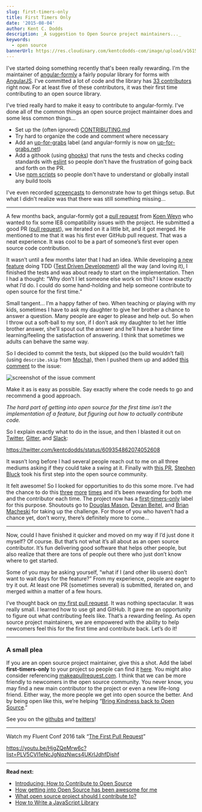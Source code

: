 ```yaml
---
slug: first-timers-only
title: First Timers Only
date: '2015-08-04'
author: Kent C. Dodds
description: _A suggestion to Open Source project maintainers..._
keywords:
  - open source
bannerUrl: https://res.cloudinary.com/kentcdodds-com/image/upload/v1615946244/kentcdodds.com/blog/first-timers-only/banner_ghk1m8.png
---
```


I've started doing something recently that's been really rewarding. I'm the
maintainer of [angular-formly](https://github.com/formly-js/angular-formly) a
fairly popular library for forms with [AngularJS](https://angularjs.org). I've
committed a lot of code and the library has
[33 contributors](https://github.com/formly-js/angular-formly/graphs/contributors)
right now. For at least five of these contributors, it was their first time
contributing to an open source library.

I've tried really hard to make it easy to contribute to angular-formly. I've
done all of the common things an open source project maintainer does and some
less common things...

- Set up the (often ignored)
  [CONTRIBUTING.md](https://github.com/formly-js/angular-formly/blob/master/CONTRIBUTING.md)
- Try hard to organize the code and comment where necessary
- Add an
  [up-for-grabs](https://github.com/formly-js/angular-formly/issues?utf8=%E2%9C%93&q=label%3Aup-for-grabs+)
  label (and angular-formly is now on
  [up-for-grabs.net](http://up-for-grabs.net/#))
- Add a githook (using [ghooks](http://npm.im/ghooks)) that runs the tests and
  checks coding standards with [eslint](http://eslint.org) so people don't have
  the frustration of going back and forth on the PR.
- Use [npm scripts](https://docs.npmjs.com/misc/scripts) so people don't have to
  understand or globally install any build tools

I've even recorded
[screencasts](https://youtu.be/QOchwBm9W-g?index=5&list=PLV5CVI1eNcJi7lVVIuNyRhEuck1Z007BH)
to demonstrate how to get things setup. But what I didn't realize was that there
was still something missing...

---

A few months back, angular-formly got a
[pull request](https://github.com/formly-js/angular-formly/pull/211) from
[Koen Weyn](https://github.com/koenweyn) who wanted to fix some IE8
compatibility issues with the project. He submitted a good PR
([pull request](https://help.github.com/articles/using-pull-requests)), we
iterated on it a little bit, and it got merged. He mentioned to me that it was
his first ever GitHub pull request. That was a neat experience. It was cool to
be a part of someone’s first ever open source code contribution.

It wasn’t until a few months later that I had an idea. While developing
[a new feature](https://github.com/formly-js/angular-formly/issues/343) doing
TDD
([Test Driven Development](https://wikipedia.org/wiki/Test-driven_development))
all the way (and loving it), I finished the tests and was about ready to start
on the implementation. Then I had a thought: “Why don’t I let someone else work
on this? I know exactly what I’d do. I could do some hand-holding and help
someone contribute to open source for the first time.”

Small tangent… I’m a happy father of two. When teaching or playing with my kids,
sometimes I have to ask my daughter to give her brother a chance to answer a
question. Many people are eager to please and help out. So when I throw out a
soft-ball to my son, if I don’t ask my daughter to let her little brother
answer, she’ll spout out the answer and he’ll have a harder time
learning/feeling the satisfaction of answering. I think that sometimes we adults
can behave the same way.

So I decided to commit the tests, but skipped (so the build wouldn’t fail)
(using `describe.skip` from [Mocha](http://mochajs.org)), then I pushed them up
and added
[this comment](https://github.com/formly-js/angular-formly/issues/343#issuecomment-111495740)
to the issue:

![screenshot of the issue comment](https://res.cloudinary.com/kentcdodds-com/image/upload/v1615946244/kentcdodds.com/blog/first-timers-only/github-comment_kxtvav.png)

Make it as is easy as possible. Say exactly where the code needs to go and
recommend a good approach.

_The hard part of getting into open source for the first time isn’t the
implementation of a feature, but figuring out how to actually contribute code._

So I explain exactly what to do in the issue, and then I blasted it out on
[Twitter](https://twitter.com/kentcdodds/status/609354862074052608),
[Gitter](https://gitter.im/formly-js/angular-formly), and
[Slack](http://angularbuddies.com):

https://twitter.com/kentcdodds/status/609354862074052608

It wasn’t long before I had several people reach out to me on all three mediums
asking if they could take a swing at it. Finally with
[this PR](https://github.com/formly-js/angular-formly/pull/351),
[Stephen Bluck](https://github.com/stevebluck) took his first step into the open
source community.

It felt awesome! So I looked for opportunities to do this some more. I’ve had
the chance to do this
[three](https://github.com/formly-js/angular-formly/issues/358#issuecomment-115251096)
[more](https://github.com/formly-js/angular-formly/issues/398#issuecomment-125195897)
[times](https://github.com/formly-js/angular-formly/issues/410#issuecomment-127227984)
and it’s been rewarding for both me and the contributor each time. The project
now has a
[first-timers-only](https://github.com/formly-js/angular-formly/issues?utf8=%E2%9C%93&q=label%3Afirst-timers-only+)
label for this purpose. Shoutouts go to
[Douglas Mason](https://github.com/douglas-mason),
[Devan Beitel](https://github.com/DevanB), and
[Brian Macheski](https://github.com/bmacheski) for taking up the challenge. For
those of you who haven’t had a chance yet, don’t worry, there’s definitely more
to come…

---

Now, could I have finished it quicker and moved on my way if I’d just done it
myself? Of course. But that’s not what it’s all about as an open source
contributor. It’s fun delivering good software that helps other people, but also
realize that there are tons of people out there who just don’t know where to get
started.

Some of you may be asking yourself, “what if I (and other lib users) don’t want
to wait days for the feature?” From my experience, people are eager to try it
out. At least one PR (sometimes several) is submitted, iterated on, and merged
within a matter of a few hours.

I’ve thought back on
[my first pull request](https://github.com/playframework/playframework/pull/616).
It was nothing spectacular. It was really small. I learned how to use git and
GitHub. It gave me an opportunity to figure out what contributing feels like.
That’s a rewarding feeling. As open source project maintainers, we are empowered
with the ability to help newcomers feel this for the first time and contribute
back. Let’s do it!

---

### A small plea

If you are an open source project maintainer, give this a shot. Add the label
**first-timers-only** to your project so people can find it
[here](https://github.com/search?utf8=%E2%9C%93&q=label%3Afirst-timers-only+is%3Aopen&type=Issues&ref=searchresults).
You might also consider referencing
[makeapullrequest.com](http://makeapullrequest.com). I think that we can be more
friendly to newcomers in the open source community. You never know, you may find
a new main contributor to the project or even a new life-long friend. Either
way, the more people we get into open source the better. And by being open like
this, we’re helping
“[Bring Kindness back to Open Source](http://www.hanselman.com/blog/BringKindnessBackToOpenSource.aspx).”

See you on the [githubs](https://github.com/kentcdodds) and
[twitters](https://twitter.com/kentcdodds)!

---

Watch my Fluent Conf 2016 talk
“[The First Pull Request](http://slides.com/kentcdodds/1st-pr)”

https://youtu.be/HjgZQeMrw6c?list=PLV5CVI1eNcJgNqzNwcs4UKrlJdhfDjshf

---

**Read next:**

- [Introducing: How to Contribute to Open Source](/blog/introducing-how-to-contribute-to-open-source)
- [How getting into Open Source has been awesome for me](/blog/how-getting-into-open-source-has-been-awesome-for-me)
- [What open source project should I contribute to?](/blog/what-open-source-project-should-i-contribute-to)
- [How to Write a JavaScript Library](/blog/how-to-write-a-javascript-library)
